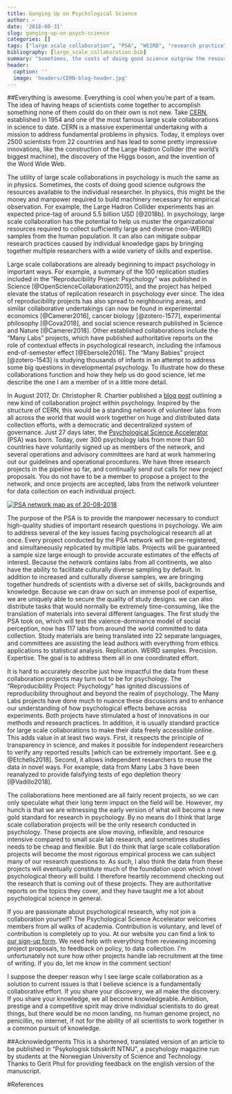 ```yaml
---
title: Ganging Up on Psychological Science
author: ~
date: '2018-08-31'
slug: ganging-up-on-psych-science
categories: []
tags: ["large scale collaboration", "PSA", "WEIRD", "research practice"]
bibliography: [large_scale_collaboration.bib]
summary: "Sometimes, the costs of doing good science outgrow the resources available to the individual scientist. Large scale collaboration projects are quickly becoming our best tool for dealing with this problem in psychology."
header: 
  caption: ''
  image: 'headers/CERN-blog-header.jpg'
---
```


##Everything is awesome. Everything is cool when you’re part of a team.
<br/>
The idea of having heaps of scientists come together to accomplish something none of them could do on their own is not new. Take [CERN](https://home.cern/), established in 1954 and one of the most famous large scale collaborations in science to date. CERN is a massive experimental undertaking with a mission to address fundamental problems in physics. Today, it employs over 2500 scientists from 22 countries and has lead to some pretty impressive innovations, like the construction of the Large Hadron Collider (the world's biggest machine), the discovery of the Higgs boson, and the invention of the Word Wide Web. 

The utility of large scale collaborations in psychology is much the same as in physics. Sometimes, the costs of doing good science outgrows the resources available to the individual researcher. In physics, this might be the money and manpower required to build machinery necessary for empirical observation. For example, the Large Hadron Collider experiments has an expected price-tag of around 5.5 billion USD [@2018b]. In psychology, large scale collaboration has the potential to help us muster the organizational resources required to collect sufficiently large and diverse (non-WEIRD) samples from the human population. It can also can mitigate subpar research practices caused by individual knowledge gaps by bringing together multiple researchers with a wide variety of skills and expertise. 

Large scale collaborations are already beginning to impact psychology in important ways. For example, a summary of the 100 replication studies included in the “Reproducibility Project: Psychology” was published in Science [@OpenScienceCollaboration2015], and the project has helped elevate the status of replication research in psychology ever since. The idea of reproducibility projects has also spread to neighbouring areas, and similar collaborative undertakings can now be found in experimental economics [@Camerer2016], cancer biology [@zotero-1577], experimental philosophy [@Cova2018], and social science research published in Science and Nature [@Camerer2018]. Other established collaborations include the “Many Labs” projects, which have published authoritative reports on the role of contextual effects in psychological research, including the infamous end-of-semester effect [@Ebersole2016]. The “Many Babies” project [@zotero-1543] is studying thousands of infants in an attempt to address some big questions in developmental psychology. To illustrate how do these collaborations function and how they help us do good science, let me describe the one I am a member of in a little more detail. 

In August 2017, Dr. Christopher R. Chartier published a [blog post](https://christopherchartier.com/2017/08/26/building-a-cern-for-psychological-science/) outlining a new kind of collaboration project within psychology. Inspired by the structure of CERN, this would be a standing network of volunteer labs from all across the world that would work together on huge and distributed data collection efforts, with a democratic and decentralized system of governance. Just 27 days later, the [Psychological Science Accelerator](https://psysciacc.org/) (PSA) was born. Today, over 300 psychology labs from more than 50 countries have voluntarily signed up as members of the network, and several operations and advisory committees are hard at work hammering out our guidelines and operational procedures. We have three research projects in the pipeline so far, and continually send out calls for new project proposals. You do not have to be a member to propose a project to the network, and once projects are accepted, labs from the network volunteer for data collection on each individual project. 

[![PSA network map as of 20-08-2018](/img/PSA_map.png)](https://fusiontables.googleusercontent.com/embedviz?q=select+col4+from+1IATtTqIk8ESi6su86_UlIwE9XZ49JDgWMCI-jvkk&viz=MAP&h=false&lat=49.95961088342022&lng=17.430138088922604&t=1&z=4&l=col4&y=2&tmplt=2&hml=ONE_COL_LAT_LNG)

The purpose of the PSA is to provide the manpower necessary to conduct high-quality studies of important research questions in psychology. We aim to address several of the key issues facing psychological research all at once. Every project conducted by the PSA network will be pre-registered, and simultaneously replicated by multiple labs. Projects will be guaranteed a sample size large enough to provide accurate estimates of the effects of interest. Because the network contains labs from all continents, we also have the ability to facilitate culturally diverse sampling by default. In addition to increased and culturally diverse samples, we are bringing together hundreds of scientists with a diverse set of skills, backgrounds and knowledge. Because we can draw on such an immense pool of expertise, we are uniquely able to secure the quality of study designs. we can also distribute tasks that would normally be extremely time-consuming, like the translation of materials into several different languages. The first study the PSA took on, which will test the valence-dominance model of social perception, now has 117 labs from around the world committed to data collection. Study materials are being translated into 22 separate languages, and committees are assisting the lead authors with everything from ethics applications to statistical analysis. Replication. WEIRD samples. Precision. Expertise. The goal is to address them all in one coordinated effort. 

It is hard to accurately describe just how impactful the data from these collaboration projects may turn out to be for psychology. The “Reproducibility Project: Psychology” has ignited discussions of reproducibility throughout and beyond the realm of psychology. The Many Labs projects have done much to nuance these discussions and to enhance our understanding of how psychological effects behave across experiments. Both projects have stimulated a host of innovations in our methods and research practices. In addition, it is usually standard practice for large scale collaborations to make their data freely accessible online. This adds value in at least two ways. First, it respects the principle of transparency in science, and makes it possible for independent researchers to verify any reported results [which can be extremely important. See e.g. @Etchells2018]. Second, it allows independent researchers to reuse the data in novel ways. For example, data from Many Labs 3 have been reanalyzed to provide falsifying tests of ego depletion theory [@Vadillo2018]. 

The collaborations here mentioned are all fairly recent projects, so we can only speculate what their long term impact on the field will be. However, my hunch is that we are witnessing the early version of what will become a new gold standard for research in psychology. By no means do I think that large scale collaboration projects will be the only research conducted in psychology. These projects are slow moving, inflexible, and resource intensive compared to small scale lab research, and sometimes studies needs to be cheap and flexible. But I do think that large scale collaboration projects will become the most rigorous empirical process we can subject many of our research questions to. As such, I also think the data from these projects will eventually constitute much of the foundation upon which novel psychological theory will build. I therefore heartily recommend checking out the research that is coming out of these projects. They are authoritative reports on the topics they cover, and they have taught me a lot about psychological science in general. 

If you are passionate about psychological research, why not join a collaboration yourself? The Psychological Science Accelerator welcomes members from all walks of academia. Contribution is voluntary, and level of contribution is completely up to you. At our website you can find a link to [our sign-up form](https://psysciacc.org/get-involved/). We need help with everything from reviewing incoming project proposals, to feedback on policy, to data collection. I'm unfortunately not sure how other projects handle lab recruitment at the time of writing. If you do, let me know in the comment section! 

I suppose the deeper reason why I see large scale collaboration as a solution to current issues is that I believe science is a fundamentally collaborative effort. If you share your discovery, we all make the discovery. If you share your knowledge, we all become knowledgeable. Ambition, prestige and a competitive spirit may drive individual scientists to do great things, but there would be no moon landing, no human genome project, no penicillin, no internet, if not for the ability of all scientists to work together in a common pursuit of knowledge. 

##Acknowledgements
This is a shortened, translated version of an article to be published in "Psykologisk tidsskrift NTNU", a pscyhology magazine run by students at the Norwegian University of Science and Technology. Thanks to Gerit Phul for providing feedback on the english version of the manuscript.  

#References